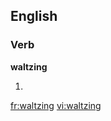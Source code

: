 ==English==

===Verb===
'''waltzing'''
# {{present participle of|waltz}}

[[fr:waltzing]]
[[vi:waltzing]]